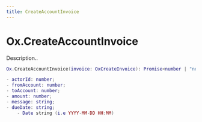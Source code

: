```yaml
---
title: CreateAccountInvoice
---
```


# Ox.CreateAccountInvoice

Description..

```lua
Ox.CreateAccountInvoice(invoice: OxCreateInvoice): Promise<number | "no_charId" | "no_permission" | "no_target_account">

- actorId: number;
- fromAccount: number;
- toAccount: number;
- amount: number;
- message: string;
- dueDate: string;
    - Date string (i.e YYYY-MM-DD HH:MM)

```
